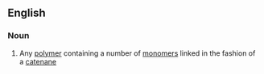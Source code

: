 ==English==

===Noun===
{{wikipedia}}
{{en-noun}}

# {{context|organic chemistry}} Any [[polymer]] containing a number of [[monomer]]s linked in the fashion of a [[catenane]]